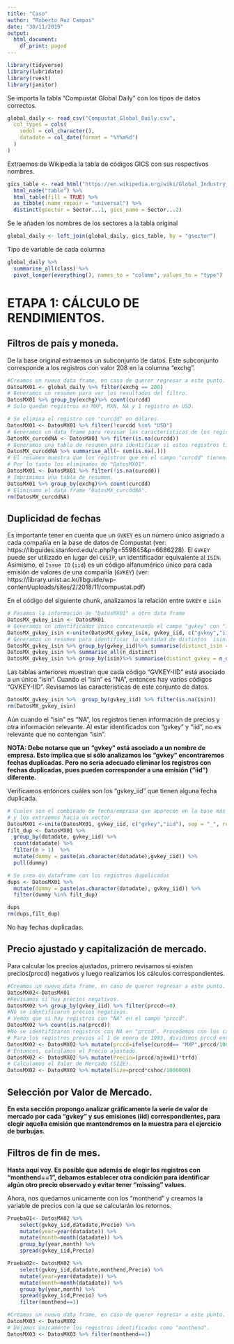 ```yaml
---
title: "Caso"
author: "Roberto Ruz Campos"
date: "30/11/2019"
output:
  html_document:
    df_print: paged
---
```


```r
library(tidyverse)
library(lubridate)
library(rvest)
library(janitor)
```

Se importa la tabla "Compustat Global Daily" con los tipos de datos correctos.
```r
global_daily <- read_csv("Compustat_Global_Daily.csv",
  col_types = cols(
    sedol = col_character(),
    datadate = col_date(format = "%Y%m%d")
  )
)
```

Extraemos de Wikipedia la tabla de códigos GICS con sus respectivos nombres.

```r
gics_table <- read_html("https://en.wikipedia.org/wiki/Global_Industry_Classification_Standard") %>%
  html_node("table") %>%
  html_table(fill = TRUE) %>%
  as_tibble(.name_repair = "universal") %>%
  distinct(gsector = Sector...1, gics_name = Sector...2)
```

Se le añaden los nombres de los sectores a la tabla original
```r
global_daily <- left_join(global_daily, gics_table, by = "gsector")
```

Tipo de variable de cada columna
```r
global_daily %>%
  summarise_all(class) %>%
  pivot_longer(everything(), names_to = "column", values_to = "type")
```

# ETAPA 1: CÁLCULO DE RENDIMIENTOS.

## Filtros de país y moneda. 

De la base original extraemos un subconjunto de datos. Este subconjunto corresponde a los registros con valor 208 en la columna "exchg".
```r
#Creamos un nuevo data frame, en caso de querer regresar a este punto.
DatosMX01 <- global_daily %>% filter(exchg == 208)
# Generamos un resumen para ver los resultados del filtro.
DatosMX01 %>% group_by(exchg)%>% count(curcdd)
# Solo quedan registros en MXP, MXN, NA y 1 registro en USD.    
```

```r
# Se elimina el registro con "curcdd" en dólares.
DatosMX01 <- DatosMX01 %>% filter(!curcdd %in% "USD")
# Generamos un data frame para revisar las características de los registros que en el campo "curcdd" tienen "NA".
DatosMX_curcddNA <- DatosMX01 %>% filter(is.na(curcdd))  
# Generamos una tabla de resumen para identificar si estos registros tienen información de precios.
DatosMX_curcddNA %>% summarise_all(~ sum(is.na(.)))
# El resumen muestra que los registros que en el campo "curcdd" tienen "NA", no tienen registro de precios.
# Por lo tanto los eliminamos de "DatosMX01".
DatosMX01 <- DatosMX01 %>% filter(!is.na(curcdd))
# Imprimimos una tabla de resumen. 
DatosMX01 %>% group_by(exchg)%>% count(curcdd)
# Eliminamo el data frame "DatosMX_curcddNA".
rm(DatosMX_curcddNA)
```

## Duplicidad de fechas

Es importante tener en cuenta que un `GVKEY` es un número único asignado a cada compañía en la base de datos de Compustat (ver: https://libguides.stanford.edu/c.php?g=559845&p=6686228). El `GVKEY` puede ser utilizado en lugar del `CUSIP`, un identificador equivalente al `ISIN`. Asimismo, el `Issue ID` (`iid`) es un código alfanumérico único para cada emisión de valores de una compañía (`GVKEY`) (ver: https://library.unist.ac.kr/libguide/wp-content/uploads/sites/2/2018/11/compustat.pdf)

En el código del siguiente chunk, analizamos la relación entre `GVKEY` e `isin`

```r
# Pasamos la información de "DatosMX01" a otro data frame
DatosMX_gvkey_isin <- DatosMX01
# Generamos un identificador único concatenando el campo "gvkey" con "iid".
DatosMX_gvkey_isin <-unite(DatosMX_gvkey_isin, gvkey_iid, c("gvkey","iid"), sep = "_", remove = FALSE, na.rm = FALSE)
# Generamos un resumen para identificar la cantidad de distintos `isin` asociados a un único "GVKEY_IID".
DatosMX_gvkey_isin %>% group_by(gvkey_iid)%>% summarise(distinct_isin = n_distinct(isin))
DatosMX_gvkey_isin %>% summarise_all(n_distinct)
DatosMX_gvkey_isin %>% group_by(isin)%>% summarise(distinct_gvkey = n_distinct(gvkey_iid))

```

Las tablas anteriores muestran que cada código "GVKEY-IID" está asociado a un único "isin". 
Cuando el "isin" es "NA", entonces hay varios códigos "GVKEY-IID". Revisamos las características de este conjunto de datos.

```r
DatosMX_gvkey_isin %>%  group_by(gvkey_iid) %>% filter(is.na(isin)) 
rm(DatosMX_gvkey_isin)
```

Aún cuando el "isin" es "NA", los registros tienen información de precios y otra información relevante. Al estar identificados con "gvkey" y "iid", no es relevante que no contengan "isin".

**NOTA: Debe notarse que un "gvkey" está asociado a un nombre de empresa. Esto implica que si sólo analizamos los "gvkey" encontraremos fechas duplicadas. Pero no sería adecuado eliminar los registros con fechas duplicadas, pues pueden corresponder a una emisión ("iid") diferente.**

Verificamos entonces cuáles son los "gvkey_iid" que tienen alguna fecha duplicada.
```r
# Cuales son el combinado de fecha/empresa que aparecen en la base más de una vez
# y los extraemos hacia un vector
DatosMX01 <-unite(DatosMX01, gvkey_iid, c("gvkey","iid"), sep = "_", remove = FALSE, na.rm = FALSE)
filt_dup <- DatosMX01 %>% 
  group_by(datadate, gvkey_iid) %>% 
  count(datadate) %>% 
  filter(n > 1)  %>% 
  mutate(dummy = paste(as.character(datadate),gvkey_iid)) %>% 
  pull(dummy)

# Se crea un dataframe con los registros dupolicados
dups <- DatosMX01 %>%
  mutate(dummy = paste(as.character(datadate), gvkey_iid)) %>%
  filter(dummy %in% filt_dup)

dups
rm(dups,filt_dup)
```
No hay fechas duplicadas.

## Precio ajustado y capitalización de mercado.

Para calcular los precios ajustados, primero revisamos si existen precios(prccd) negativos y luego realizamos los cálculos correspondientes.

```r
#Creamos un nuevo data frame, en caso de querer regresar a este punto.
DatosMX02<-DatosMX01 
#Revisamos si hay precios negativos.
DatosMX02 %>% group_by(gvkey_iid) %>% filter(prccd<=0) 
#No se identificaron precios negativos. 
# Vemos que si hay registros con "NA" en el campo "prccd".
DatosMX02 %>% count(is.na(prccd))
#No se identificaron registros con NA en "prccd". Procedemos con los cálculos.
# Para los registros previos al 1 de enero de 1993, dividimos prccd entre 1000 para convertirlos en MXN.
DatosMX02 <- DatosMX02 %>% mutate(prccd=ifelse(curcdd== "MXP",prccd/1000,prccd)) 
# Entonces, calculamos el Precio ajustado.
DatosMX02 <- DatosMX02 %>% mutate(Precio=(prccd/ajexdi)*trfd)
# Calculamos el Valor de Mercado (SIZE).
DatosMX02 <- DatosMX02 %>% mutate(Size=prccd*cshoc/1000000)
```

## Selección por Valor de Mercado.

**En esta sección propongo analizar gráficamente la serie de valor de mercado por cada "gvkey" y sus emisiones (iid) correspondientes, para elegir aquella emisión que mantendremos en la muestra para el ejercicio de burbujas.**

## Filtros de fin de mes.

**Hasta aquí voy. Es posible que además de elegir los registros con "monthend==1", debamos establecer otra condición para identificar algún otro precio observado y evitar tener "missing" values.**

Ahora, nos quedamos unicamente con los "monthend" y creamos la variable de precios con la que se calcularán los retornos.
```r
Prueba01<- DatosMX02 %>% 
    select(gvkey_iid,datadate,Precio) %>% 
    mutate(year=year(datadate)) %>% 
    mutate(month=month(datadate)) %>% 
    group_by(year,month) %>% 
    spread(gvkey_iid,Precio)

Prueba02<- DatosMX02 %>% 
    select(gvkey_iid,datadate,monthend,Precio) %>% 
    mutate(year=year(datadate)) %>% 
    mutate(month=month(datadate)) %>% 
    group_by(year,month) %>% 
    spread(gvkey_iid,Precio) %>% 
    filter(monthend==1)

#Creamos un nuevo data frame, en caso de querer regresar a este punto.
DatosMX03 <- DatosMX02
# Dejamos únicamente los registros identificados como "monthend".
DatosMX03 <- DatosMX03 %>% filter(monthend==1)
```

